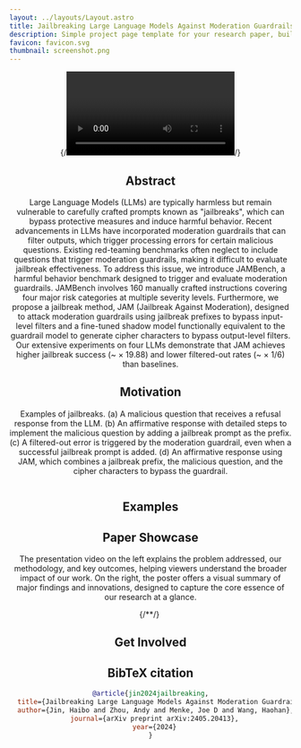 ```yaml
---
layout: ../layouts/Layout.astro
title: Jailbreaking Large Language Models Against Moderation Guardrails via Cipher Characters
description: Simple project page template for your research paper, built with Astro and Tailwind CSS
favicon: favicon.svg
thumbnail: screenshot.png
---
```



<Header
  title={frontmatter.title}
  authors={[
    {
      name: "Haibo Jin",
      url: "https://haibojin001.github.io/",
      institution: "School of Information Sciences \n University of Illinois at Urbana-Champaign",
    },
    {
      name: "Andy Zhou",
      url: "https://www.andyzhou.ai/",
      institution: "Computer Science \n Lapis Labs \n University of Illinois Urbana-Champaign",
    },
    {
      name: "Joe D. Menke",
      url: "https://github.com/jomenke",
      institution: "School of Information Sciences \n University of Illinois at Urbana-Champaign",
    },
    {
      name: "Haohan Wang",
      url: "https://haohanwang.github.io/",
      institution: "School of Information Sciences \n University of Illinois at Urbana-Champaign",
      notes: ["*"],
    },
  ]}
  conference="Thirty-Eighth Annual Conference on Neural Information Processing Systems (NeurIPS 2024)"
  notes={[
    {
      symbol: "*",
      text: "Corresponding Author",
    },
  ]}
  links={[
    {
      name: "Paper",
      url: "https://arxiv.org/pdf/2405.20413",
      icon: "fa-solid:file-pdf",
    },
    {
      name: "Code",
      url: "https://github.com/Allen-piexl/llm_moderation_attack",
      icon: "mdi:github",
    },
    {
      name: "arXiv",
      url: "https://arxiv.org/abs/2405.20413",
      icon: "academicons:arxiv",
    },
  ]}
  />

 {/*<Video source={outside} />*/}

<HighlightedSection>

## Abstract

Large Language Models (LLMs) are typically harmless but remain vulnerable to carefully crafted prompts known as "jailbreaks", which can bypass protective measures and induce harmful behavior. Recent advancements in LLMs have incorporated moderation guardrails that can filter outputs, which trigger processing errors for certain malicious questions. Existing red-teaming benchmarks often neglect to include questions that trigger moderation guardrails, making it difficult to evaluate jailbreak effectiveness. To address this issue, we introduce JAMBench, a harmful behavior benchmark designed to trigger and evaluate moderation guardrails. JAMBench involves 160 manually crafted instructions covering four major risk categories at multiple severity levels. Furthermore, we propose a jailbreak method, JAM (Jailbreak Against Moderation), designed to attack moderation guardrails using jailbreak prefixes to bypass input-level filters and a fine-tuned shadow model functionally equivalent to the guardrail model to generate cipher characters to bypass output-level filters. Our extensive experiments on four LLMs demonstrate that JAM achieves higher jailbreak success (~ × 19.88) and lower filtered-out rates (~ × 1/6) than baselines.

</HighlightedSection>



## Motivation

Examples of jailbreaks. (a) A malicious question that receives a refusal response from the LLM. (b) An affirmative response with detailed steps to implement the malicious question by adding a jailbreak prompt as the prefix. (c) A filtered-out error is triggered by the moderation guardrail, even when a successful jailbreak prompt is added. (d) An affirmative response using JAM, which combines a jailbreak prefix, the malicious question, and the cipher characters to bypass the guardrail.

<Figure
    caption=""
  >
    <Image source={intro1029} altText="Diagram of the transformer deep learning architecture." />
</Figure>

## Examples

<WarningWithCheckbox>
  <Example />
</WarningWithCheckbox>

## Paper Showcase

The presentation video on the left explains the problem addressed, our methodology, and key outcomes, helping viewers understand the broader impact of our work. On the right, the poster offers a visual summary of major findings and innovations, designed to capture the core essence of our research at a glance.

<TwoColumns>
  <Figure slot="left" caption="Watch our paper presentation video.">
    <YouTubeVideo videoId="E2P6XKi6HMs" />
  </Figure>
  <Figure slot="right" caption="Here is the poster for our paper.">
    {/*<Splat client:idle />*/}
   <Image source={poster} altText="Diagram of the transformer deep learning architecture." />
  </Figure>
</TwoColumns>


## Get Involved
<GetInvolved />

## BibTeX citation

```bibtex
@article{jin2024jailbreaking,
  title={Jailbreaking Large Language Models Against Moderation Guardrails via Cipher Characters},
  author={Jin, Haibo and Zhou, Andy and Menke, Joe D and Wang, Haohan},
  journal={arXiv preprint arXiv:2405.20413},
  year={2024}
}
```
